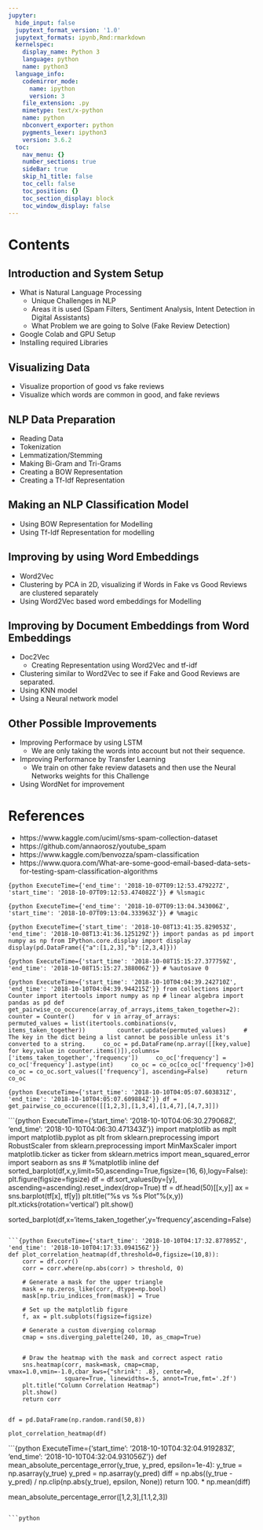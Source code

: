 ```yaml
---
jupyter:
  hide_input: false
  jupytext_format_version: '1.0'
  jupytext_formats: ipynb,Rmd:rmarkdown
  kernelspec:
    display_name: Python 3
    language: python
    name: python3
  language_info:
    codemirror_mode:
      name: ipython
      version: 3
    file_extension: .py
    mimetype: text/x-python
    name: python
    nbconvert_exporter: python
    pygments_lexer: ipython3
    version: 3.6.2
  toc:
    nav_menu: {}
    number_sections: true
    sideBar: true
    skip_h1_title: false
    toc_cell: false
    toc_position: {}
    toc_section_display: block
    toc_window_display: false
---
```


# Contents
## Introduction and System Setup
- What is Natural Language Processing
    - Unique Challenges in NLP
    - Areas it is used (Spam Filters, Sentiment Analysis, Intent Detection in Digital Assistants)
    - What Problem we are going to Solve (Fake Review Detection)
- Google Colab and GPU Setup
- Installing required Libraries


## Visualizing Data
- Visualize proportion of good vs fake reviews
- Visualize which words are common in good, and fake reviews


## NLP Data Preparation
- Reading Data
- Tokenization
- Lemmatization/Stemming
- Making Bi-Gram and Tri-Grams
- Creating a BOW Representation
- Creating a Tf-Idf Representation

## Making an NLP Classification Model
- Using BOW Representation for Modelling
- Using Tf-Idf Representation for modelling

## Improving by using Word Embeddings
- Word2Vec
- Clustering by PCA in 2D, visualizing if Words in Fake vs Good Reviews are clustered separately
- Using Word2Vec based word embeddings for Modelling

## Improving by Document Embeddings from Word Embeddings
- Doc2Vec
    - Creating Representation using Word2Vec and tf-idf
- Clustering similar to Word2Vec to see if Fake and Good Reviews are separated.
- Using KNN model
- Using a Neural network model

## Other Possible Improvements
- Improving Performace by using LSTM
    - We are only taking the words into account but not their sequence.
- Improving Performance by Transfer Learning
    - We train on other fake review datasets and then use the Neural Networks weights for this Challenge
- Using WordNet for improvement


# References

- https://www.kaggle.com/uciml/sms-spam-collection-dataset
- https://github.com/annaorosz/youtube_spam
- https://www.kaggle.com/benvozza/spam-classification
- https://www.quora.com/What-are-some-good-email-based-data-sets-for-testing-spam-classification-algorithms

```{python ExecuteTime={'end_time': '2018-10-07T09:12:53.479227Z', 'start_time': '2018-10-07T09:12:53.474082Z'}}
# %lsmagic
```

```{python ExecuteTime={'end_time': '2018-10-07T09:13:04.343006Z', 'start_time': '2018-10-07T09:13:04.333963Z'}}
# %magic
```

```{python ExecuteTime={'start_time': '2018-10-08T13:41:35.829053Z', 'end_time': '2018-10-08T13:41:36.125129Z'}}
import pandas as pd
import numpy as np
from IPython.core.display import display
display(pd.DataFrame({"a":[1,2,3],"b":[2,3,4]}))
```

```{python ExecuteTime={'start_time': '2018-10-08T15:15:27.377759Z', 'end_time': '2018-10-08T15:15:27.388006Z'}}
# %autosave 0
```

```{python ExecuteTime={'start_time': '2018-10-10T04:04:39.242710Z', 'end_time': '2018-10-10T04:04:39.944215Z'}}
from collections import Counter
import itertools
import numpy as np # linear algebra
import pandas as pd
def get_pairwise_co_occurence(array_of_arrays,items_taken_together=2):
    counter = Counter()
    for v in array_of_arrays:
        permuted_values = list(itertools.combinations(v, items_taken_together))
        counter.update(permuted_values)
    # The key in the dict being a list cannot be possible unless it's converted to a string.
    co_oc = pd.DataFrame(np.array([[key,value] for key,value in counter.items()]),columns=['items_taken_together','frequency'])
    co_oc['frequency'] = co_oc['frequency'].astype(int)
    co_oc = co_oc[co_oc['frequency']>0]
    co_oc = co_oc.sort_values(['frequency'], ascending=False)
    return co_oc
```

```{python ExecuteTime={'start_time': '2018-10-10T04:05:07.603831Z', 'end_time': '2018-10-10T04:05:07.609884Z'}}
df = get_pairwise_co_occurence([[1,2,3],[1,3,4],[1,4,7],[4,7,3]])
```

```{python ExecuteTime={'start_time': '2018-10-10T04:06:30.279068Z', 'end_time': '2018-10-10T04:06:30.471343Z'}}
import matplotlib as mplt
import matplotlib.pyplot as plt
from sklearn.preprocessing import RobustScaler
from sklearn.preprocessing import MinMaxScaler
import matplotlib.ticker as ticker
from sklearn.metrics import mean_squared_error
import seaborn as sns
# %matplotlib inline
def sorted_barplot(df,x,y,limit=50,ascending=True,figsize=(16, 6),logy=False):
    plt.figure(figsize=figsize)
    df = df.sort_values(by=[y], ascending=ascending).reset_index(drop=True)
    tf = df.head(50)[[x,y]]
    ax = sns.barplot(tf[x], tf[y])
    plt.title("%s vs %s Plot"%(x,y))
    plt.xticks(rotation='vertical')
    plt.show()
    
sorted_barplot(df,x='items_taken_together',y='frequency',ascending=False)
```

```{python ExecuteTime={'start_time': '2018-10-10T04:17:32.877895Z', 'end_time': '2018-10-10T04:17:33.094156Z'}}
def plot_correlation_heatmap(df,threshold=0,figsize=(10,8)):
    corr = df.corr()
    corr = corr.where(np.abs(corr) > threshold, 0)

    # Generate a mask for the upper triangle
    mask = np.zeros_like(corr, dtype=np.bool)
    mask[np.triu_indices_from(mask)] = True

    # Set up the matplotlib figure
    f, ax = plt.subplots(figsize=figsize)

    # Generate a custom diverging colormap
    cmap = sns.diverging_palette(240, 10, as_cmap=True)

    
    # Draw the heatmap with the mask and correct aspect ratio
    sns.heatmap(corr, mask=mask, cmap=cmap, vmax=1.0,vmin=-1.0,cbar_kws={"shrink": .8}, center=0,
                square=True, linewidths=.5, annot=True,fmt='.2f')
    plt.title("Column Correlation Heatmap")
    plt.show()
    return corr
    
    
df = pd.DataFrame(np.random.rand(50,8))

plot_correlation_heatmap(df)
```

```{python ExecuteTime={'start_time': '2018-10-10T04:32:04.919283Z', 'end_time': '2018-10-10T04:32:04.931056Z'}}
def mean_absolute_percentage_error(y_true, y_pred, epsilon=1e-4):
    y_true = np.asarray(y_true)
    y_pred = np.asarray(y_pred)
    diff = np.abs((y_true - y_pred) / np.clip(np.abs(y_true),
                                              epsilon,
                                            None))
    return 100. * np.mean(diff)

mean_absolute_percentage_error([1,2,3],[1.1,2,3])
```

```python

```
